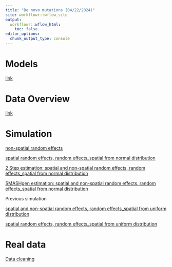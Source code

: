 ```yaml
---
title: "De novo mutations (04/22/2024)"
site: workflowr::wflow_site
output:
  workflowr::wflow_html:
    toc: false
editor_options:
  chunk_output_type: console
---
```


# Models

[link](https://xsun1229.github.io/mutation_rate/denovo_0422_models.html)

# Data Overview

[link](https://xsun1229.github.io/mutation_rate/denovo_data_overview.html)

# Simulation

[non-spatial random effects](https://xsun1229.github.io/mutation_rate/denovo0422_simulation_nonspatial.html)

[spatial random effects, random effects_spatial from normal distribution](https://xsun1229.github.io/mutation_rate/denovo0422_simulation_spatial_norm.html)

[2 Step estimation: spatial and non-spatial random effects, random effects_spatial from normal distribution](https://xsun1229.github.io/mutation_rate/denovo0422_simulation_spatial_norm_nonspatial.html)

[SMASHgen estimation: spatial and non-spatial random effects, random effects_spatial from normal distribution](https://xsun1229.github.io/mutation_rate/denovo0422_simulation_spatial_norm_nonspatial_smashgen.html)


Previous simulation

[spatial and non-spatial random effects, random effects_spatial from uniform distribution](https://xsun1229.github.io/mutation_rate/denovo0422_simulation_spatial_nonspatial.html)

[spatial random effects, random effects_spatial from uniform distribution](https://xsun1229.github.io/mutation_rate/denovo0422_simulation_spatial_unif.html)

# Real data

[Data cleaning](https://xsun1229.github.io/mutation_rate/denovo0422_realdata_data_cleaning.html)


